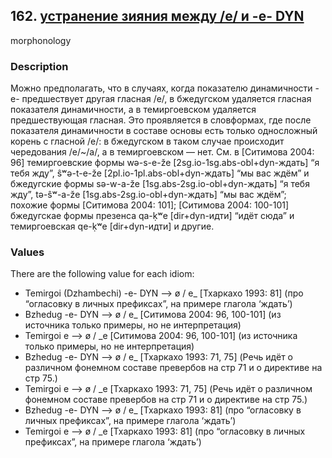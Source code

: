## 162. <a href =  'https://agricolamz.github.io/The_Circassian_Isoglosses_Database/162.html' target='_blank'>устранение зияния между /e/ и -e- DYN</a>
morphonology

### Description

Можно предполагать, что в случаях, когда показателю динамичности -e- предшествует другая гласная /e/, в бжедугском удаляется гласная показателя динамичности, а в темиргоевском удаляется предшествующая гласная. Это проявляется в словформах, где после показателя динамичности в составе основы есть только односложный корень с гласной /e/: в бжедугском в таком случае происходит чередования /e/~/a/, а в темиргоевском — нет. См. в [Ситимова 2004: 96] темиргоевские формы wə-s-e-že [2sg.io-1sg.abs-obl+dyn-ждать] "я тебя жду", ŝʷə-t-e-že [2pl.io-1pl.abs-obl+dyn-ждать] "мы вас ждём" и бжедугские формы sə-w-a-že [1sg.abs-2sg.io-obl+dyn-ждать] "я тебя жду", tə-ŝʷ-a-že [1sg.abs-2sg.io-obl+dyn-ждать] "мы вас ждём"; похожие формы [Ситимова 2004: 101]; [Ситимова 2004: 100-101] бжедугскае формы презенса qa-ḳʷe [dir+dyn-идти] "идёт сюда" и темиргоевская qe-ḳʷe [dir+dyn-идти] и другие.

### Values
There are the following value for each idiom:

* Temirgoi (Dzhambechi) -e- DYN —> ø / e_ [Тхаркахо 1993: 81] (про "огласовку в личных префиксах", на примере глагола 'ждать')
* Bzhedug  -e- DYN —> ø / e_ [Ситимова 2004: 96, 100-101] (из источника только примеры, но не интерпретация)
* Temirgoi  e —> ø / _e [Ситимова 2004: 96, 100-101] (из источника только примеры, но не интерпретация)
* Bzhedug  -e- DYN —> ø / e_ [Тхаркахо 1993: 71, 75] (Речь идёт о различном фонемном составе превербов на стр 71 и о директиве на стр 75.)
* Temirgoi  e —> ø / _e [Тхаркахо 1993: 71, 75] (Речь идёт о различном фонемном составе превербов на стр 71 и о директиве на стр 75.)
* Bzhedug  -e- DYN —> ø / e_ [Тхаркахо 1993: 81] (про "огласовку в личных префиксах", на примере глагола 'ждать')
* Temirgoi  e —> ø / _e [Тхаркахо 1993: 81] (про "огласовку в личных префиксах", на примере глагола 'ждать')


